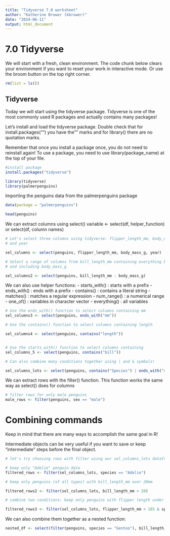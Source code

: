 ---
title: "Tidyverse 7.0 worksheet"
author: "Katherine Brower (kbrower)"
date: "2024-06-11"
output: html_document
---
# 7.0 Tidyverse

We will start with a fresh, clean environment. 
The code chunk below clears your environment if you want to reset your work in interactive mode. Or use the broom button on the top right corner.

```{r}
rm(list = ls())
```

## Tidyverse
Today we will start using the tidyverse package. Tidyverse is one of the most commonly used R packages and actually contains many packages!

Let's install and load the tidyverse package. Double check that for install.packages("") you have the "" marks and for library() there are no quotation marks. 

Remember that once you install a package once, you do not need to reinstall again! To use a package, you need to use library(package_name) at the top of your file.

```{r}
#install package
install.packages("tidyverse")
```

```{r}
library(tidyverse)
library(palmerpenguins)
```

Importing the penguins data from the palmerpenguins package
```{r}
data(package = "palmerpenguins")
```  

```{r}
head(penguins)
```
We can extract columns using select()
variable <- select(df, helper_function) or select(df, column names)
```{r}
# Let's select three columns using tidyverse: flipper_length_mm, body_mass_g, 
# and year

sel_columns <- select(penguins, flipper_length_mm, body_mass_g, year)

# Select a range of columns from bill_length_mm containing everything between 
# and including body_mass_g

sel_columns2 <- select(penguins, bill_length_mm : body_mass_g)
```

We can also use helper functions: 
- starts_with() : starts with a prefix
- ends_with() : ends with a prefix
- contains() : contains a literal string
- matches() : matches a regular expression
- num_range() : a numerical range
- one_of() : variables in character vector
- everything() : all variables

```{r}
# Use the ends_with() function to select columns containing mm
sel_columns3 <- select(penguins, ends_with("mm"))

# Use the contains() function to select columns containing length

sel_columns4 <- select(penguins, contains("length"))


# Use the starts_with() function to select columns containing 
sel_columns_5 <- select(penguins, contains("bill"))

# Can also combine many conditions together using | and & symbols!

sel_columns_lots <- select(penguins, contains("Species") | ends_with("mm"))
```

We can extract rows with the filter() function. This function works the same way as select() does for columns

```{r}
# filter rows for only male penguins
male_rows <- filter(penguins, sex == "male")
```

# Combining commands
Keep in mind that there are many ways to accomplish the same goal in R!

Intermediate objects can be very useful if you want to save or keep "intermediate" steps before the final object.
```{r}
# let's try choosing rows with filter using our sel_columns_lots dataframe as an intermediate object

# keep only "Adelie" penguin data
filtered_rows <- filter(sel_columns_lots, species == "Adelie")

# keep only penguins (of all types) with bill_length_mm over 20mm

filtered_rows2 <- filter(sel_columns_lots, bill_length_mm > 20)

# combine two conditions: keep only penguins with flipper length under 185 mm and Chinstrap

filtered_rows3 <- filter(sel_columns_lots, flipper_length_mm < 185 & species == "Chinstrap")
```

We can also combine them together as a nested function:
```{r}
nested_df <- select(filter(penguins, species == "Gentoo"), bill_length_mm, year, sex)
```